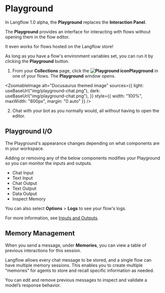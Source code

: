 
# Playground

In Langflow 1.0 alpha, the **Playground** replaces the **Interaction Panel**.

The **Playground** provides an interface for interacting with flows without opening them in the flow editor.

It even works for flows hosted on the Langflow store!

As long as you have a flow's environment variables set, you can run it by clicking the **Playground** button.

1. From your **Collections** page, click the **![Playground icon](/logos/botmessage.svg)Playground** in one of your flows.
   The **Playground** window opens.

<ZoomableImage
  alt="Docusaurus themed image"
  sources={{
    light: useBaseUrl("img/playground-chat.png"),
    dark: useBaseUrl("img/playground-chat.png"),
  }}
  style={{ width: "100%", maxWidth: "800px", margin: "0 auto" }}
/>

2. Chat with your bot as you normally would, all without having to open the editor.

<div
  style={{ marginBottom: "20px", display: "flex", justifyContent: "center" }}
>
  <ReactPlayer playing controls url="/videos/langflow_playground.mp4" />
</div>

## Playground I/O

The Playground's appearance changes depending on what components are in your workspace.

Adding or removing any of the below components modifies your Playground so you can monitor the inputs and outputs.

- Chat Input
- Text Input
- Chat Output
- Text Output
- Data Output
- Inspect Memory

You can also select **Options** > **Logs** to see your flow's logs.

For more information, see [Inputs and Outputs](../components/inputs-and-outputs).

## Memory Management

When you send a message, under **Memories**, you can view a table of previous interactions for this session.

Langflow allows every chat message to be stored, and a single flow can have multiple memory sessions. This enables you to create multiple “memories” for agents to store and recall specific information as needed.

You can edit and remove previous messages to inspect and validate a model’s response behavior.

